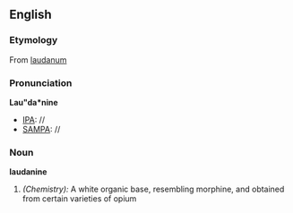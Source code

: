 ==English==

===Etymology===
From [[laudanum]]
===Pronunciation===
'''Lau"da*nine'''
*[[IPA]]: //
*[[SAMPA]]: //
===Noun===
'''laudanine'''

#''(Chemistry):'' A white organic base, resembling morphine, and obtained from certain varieties of opium